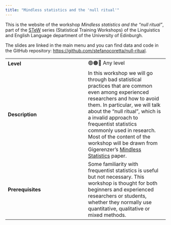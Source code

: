 ```yaml
---
title: "Mindless statistics and the 'null ritual'"
---
```


This is the website of the workshop *Mindless statistics and the "null ritual"*, part of the [STeW](https://uoelel.github.io/stew.html) series (Statistical Training Workshops) of the Linguistics and English Language department of the University of Edinburgh.

The slides are linked in the main menu and you can find data and code in the GitHub repository: <https://github.com/stefanocoretta/null-ritual>.

|  |  |
|----|----|
| **Level** | 🟢🟠🔴 Any level |
| **Description** | In this workshop we will go through bad statistical practices that are common even among experienced researchers and how to avoid them. In particular, we will talk about the “null ritual”, which is a invalid approach to frequentist statistics commonly used in research. Most of the content of the workshop will be drawn from Gigerenzer’s [Mindless Statistics](https://www.doi.org/10.1016/j.socec.2004.09.033) paper. |
| **Prerequisites** | Some familiarity with frequentist statistics is useful but not necessary. This workshop is thought for both beginners and experienced researchers or students, whether they normally use quantitative, qualitative or mixed methods. |

